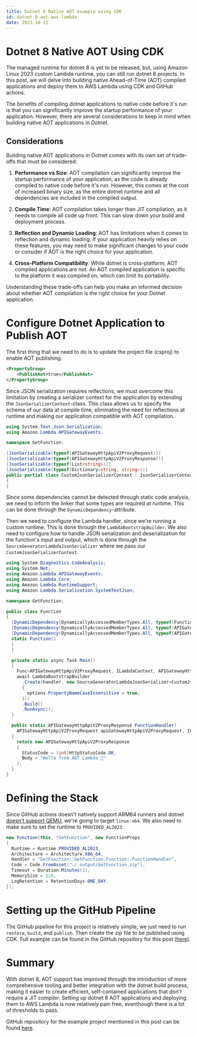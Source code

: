 ```yaml
---
title: Dotnet 8 Native AOT example using CDK
id: dotnet-8-aot-aws-lambda
date: 2023-10-12
---
```


# Dotnet 8 Native AOT Using CDK

The managed runtime for dotnet 8 is yet to be released, but, using Amazon Linux 2023 custom Lambda runtime, you can still run dotnet 8 projects. In this post, we will delve into building native Ahead-of-Time (AOT) compiled applications and deploy them to AWS Lambda using CDK and GitHub actions.

The benefits of compiling dotnet applications to native code before it's run is that you can significantly improve the startup performance of your application. However, there are several considerations to keep in mind when building native AOT applications in Dotnet.

## Considerations

Building native AOT applications in Dotnet comes with its own set of trade-offs that must be considered:

1. **Performance vs Size**: AOT compilation can significantly improve the startup performance of your application, as the code is already compiled to native code before it's run. However, this comes at the cost of increased binary size, as the entire dotnet runtime and all dependencies are included in the compiled output.

2. **Compile Time**: AOT compilation takes longer than JIT compilation, as it needs to compile all code up front. This can slow down your build and deployment process.

3. **Reflection and Dynamic Loading**: AOT has limitations when it comes to reflection and dynamic loading. If your application heavily relies on these features, you may need to make significant changes to your code or consider if AOT is the right choice for your application.

4. **Cross-Platform Compatibility**: While dotnet is cross-platform, AOT compiled applications are not. An AOT compiled application is specific to the platform it was compiled on, which can limit its portability.

Understanding these trade-offs can help you make an informed decision about whether AOT compilation is the right choice for your Dotnet application.

# Configure Dotnet Application to Publish AOT

The first thing that we need to do is to update the project file (csproj) to enable AOT publishing.

```xml
<PropertyGroup>
    <PublishAot>true</PublishAot>
</PropertyGroup>
```

Since JSON serialization requires reflections, we must overcome this limitation by creating a serializer context for the application by extending the `JsonSerializerContext`-class. This class allows us to specify the schema of our data at compile time, eliminating the need for reflections at runtime and making our application compatible with AOT compilation.

```c#
using System.Text.Json.Serialization;
using Amazon.Lambda.APIGatewayEvents;

namespace GetFunction;

[JsonSerializable(typeof(APIGatewayHttpApiV2ProxyRequest))]
[JsonSerializable(typeof(APIGatewayHttpApiV2ProxyResponse))]
[JsonSerializable(typeof(List<string>))]
[JsonSerializable(typeof(Dictionary<string, string>))]
public partial class CustomJsonSerializerContext : JsonSerializerContext
{
}
```

Since some dependencies cannot be detected through static code analysis, we need to inform the linker that some types are required at runtime. This can be done through the `DynamicDependency`-attribute.

Then we need to configure the Lambda handler, since we're running a custom runtime. This is done through the `LambdaBootstrapBuilder`. We also need to configure how to handle JSON serialization and deserialization for the function's input and output, which is done through the `SourceGeneratorLambdaJsonSerializer` where we pass our `CustomJsonSerializerContext`.

```c#
using System.Diagnostics.CodeAnalysis;
using System.Net;
using Amazon.Lambda.APIGatewayEvents;
using Amazon.Lambda.Core;
using Amazon.Lambda.RuntimeSupport;
using Amazon.Lambda.Serialization.SystemTextJson;

namespace GetFunction;

public class Function
{
  [DynamicDependency(DynamicallyAccessedMemberTypes.All, typeof(Function))]
  [DynamicDependency(DynamicallyAccessedMemberTypes.All, typeof(APIGatewayHttpApiV2ProxyRequest))]
  [DynamicDependency(DynamicallyAccessedMemberTypes.All, typeof(APIGatewayHttpApiV2ProxyResponse))]
  static Function()
  {
  }

  private static async Task Main()
  {
    Func<APIGatewayHttpApiV2ProxyRequest, ILambdaContext, APIGatewayHttpApiV2ProxyResponse> handler = FunctionHandler;
    await LambdaBootstrapBuilder
      .Create(handler, new SourceGeneratorLambdaJsonSerializer<CustomJsonSerializerContext>(options =>
      {
        options.PropertyNameCaseInsensitive = true;
      }))
      .Build()
      .RunAsync();
  }

  public static APIGatewayHttpApiV2ProxyResponse FunctionHandler(
    APIGatewayHttpApiV2ProxyRequest apiGatewayHttpApiV2ProxyRequest, ILambdaContext context)
  {
    return new APIGatewayHttpApiV2ProxyResponse
    {
      StatusCode = (int)HttpStatusCode.OK,
      Body = "Hello from AOT Lambda 👋"
    };
  }
}
```

# Defining the Stack

Since GitHub actions doesn't natively support ARM64 runners and dotnet [doesn't support QEMU](https://github.com/dotnet/core/blob/main/release-notes/8.0/supported-os.md#qemu), we're going to target `linux-x64`. We also need to make sure to set the runtime to `PROVIDED_AL2023`.

```c#
new Function(this, "GetFunction", new FunctionProps
{
  Runtime = Runtime.PROVIDED_AL2023,
  Architecture = Architecture.X86_64,
  Handler = "GetFunction::GetFunction.Function::FunctionHandler",
  Code = Code.FromAsset("./.output/GetFunction.zip"),
  Timeout = Duration.Minutes(1),
  MemorySize = 128,
  LogRetention = RetentionDays.ONE_DAY,
});
```

# Setting up the GitHub Pipeline

The GitHub pipeline for this project is relatively simple, we just need to run `restore`, `build`, and `publish`. Then create the zip file to be published using CDK. Full example can be found in the GitHub repository for this post ([here](https://github.com/ganhammar/dotnet-8-aot-aws-lambda/blob/main/.github/workflows/main.yml)).

# Summary

With dotnet 8, AOT support has improved through the introduction of more comprehensive tooling and better integration with the dotnet build process, making it easier to create efficient, self-contained applications that don't require a JIT compiler. Setting up dotnet 8 AOT applications and deploying them to AWS Lambda is now relatively pain free, eventhough there is a lot of thresholds to pass.

GitHub repository for the example project mentioned in this post can be found [here](https://github.com/ganhammar/dotnet-8-aot-aws-lambda/tree/main).